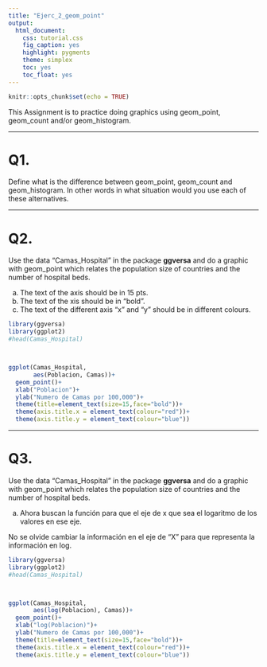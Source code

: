 ```yaml
---
title: "Ejerc_2_geom_point"
output:
  html_document:
    css: tutorial.css
    fig_caption: yes
    highlight: pygments
    theme: simplex
    toc: yes
    toc_float: yes
---
```


```r
knitr::opts_chunk$set(echo = TRUE)

```




This Assignment is to practice doing graphics using geom_point, geom_count and/or geom_histogram.

***

# Q1. 

Define what is the difference between geom_point, geom_count and geom_histogram.  In other words in what situation would you use each of these alternatives.

***

# Q2.
Use the data "Camas_Hospital" in the package **ggversa** and do a graphic with geom_point which relates the population size of countries and the number of hospital beds.

  a. The text of the axis should be in 15 pts. 
  b. The text of the xis should be in "bold".
  c. The text of the different axis "x" and "y" should be in different colours. 

```r
library(ggversa)
library(ggplot2)
#head(Camas_Hospital)



ggplot(Camas_Hospital,
       aes(Poblacion, Camas))+
  geom_point()+
  xlab("Poblacion")+
  ylab("Numero de Camas por 100,000")+
  theme(title=element_text(size=15,face="bold"))+
  theme(axis.title.x = element_text(colour="red"))+
  theme(axis.title.y = element_text(colour="blue"))

```


***

# Q3. 
Use the data "Camas_Hospital" in the package **ggversa** and do a graphic with geom_point which relates the population size of countries and the number of hospital beds.

  a. Ahora buscan la función para que el eje de x que sea el logaritmo de los valores en ese eje.
  
  No se olvide cambiar la información en el eje de "X" para que representa la información en log.

```r
library(ggversa)
library(ggplot2)
#head(Camas_Hospital)



ggplot(Camas_Hospital,
       aes(log(Poblacion), Camas))+
  geom_point()+
  xlab("log(Poblacion)")+
  ylab("Numero de Camas por 100,000")+
  theme(title=element_text(size=15,face="bold"))+
  theme(axis.title.x = element_text(colour="red"))+
  theme(axis.title.y = element_text(colour="blue"))

```


